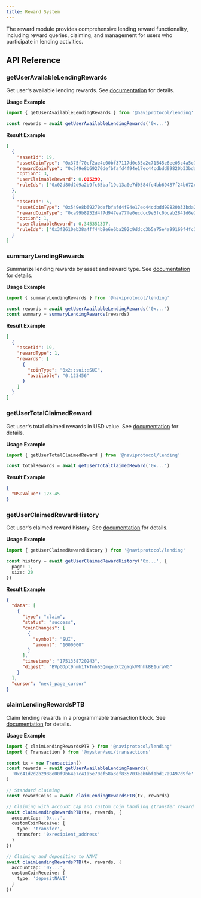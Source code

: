 ```yaml
---
title: Reward System
---
```


The reward module provides comprehensive lending reward functionality, including reward queries, claiming, and management for users who participate in lending activities.

## API Reference

### getUserAvailableLendingRewards

Get user's available lending rewards. See [documentation](/typedoc/functions/_naviprotocol_lending.getUserAvailableLendingRewards.html) for details.

**Usage Example**

```typescript
import { getUserAvailableLendingRewards } from '@naviprotocol/lending'

const rewards = await getUserAvailableLendingRewards('0x...')
```

**Result Example**

```json
[
  {
    "assetId": 19,
    "assetCoinType": "0x375f70cf2ae4c00bf37117d0c85a2c71545e6ee05c4a5c7d282cd66a4504b068::usdt::USDT",
    "rewardCoinType": "0x549e8b69270defbfafd4f94e17ec44cdbdd99820b33bda2278dea3b9a32d3f55::cert::CERT",
    "option": 3,
    "userClaimableReward": 0.005299,
    "ruleIds": ["0x02d80d2d9a2b9fc65baf19c13a0e7d0584fe4bb69487f24b672c3e50de820150"]
  },
  {
    "assetId": 5,
    "assetCoinType": "0x549e8b69270defbfafd4f94e17ec44cdbdd99820b33bda2278dea3b9a32d3f55::cert::CERT",
    "rewardCoinType": "0xa99b8952d4f7d947ea77fe0ecdcc9e5fc0bcab2841d6e2a5aa00c3044e5544b5::navx::NAVX",
    "option": 1,
    "userClaimableReward": 0.345351397,
    "ruleIds": ["0x3f2610eb38a4ff44b9e6e6ba292c9ddcc3b5a75e4a99169f4fc3bdbcd0d69676"]
  }
]
```

### summaryLendingRewards

Summarize lending rewards by asset and reward type. See [documentation](/typedoc/functions/_naviprotocol_lending.summaryLendingRewards.html) for details.

**Usage Example**

```typescript
import { summaryLendingRewards } from '@naviprotocol/lending'

const rewards = await getUserAvailableLendingRewards('0x...')
const summary = summaryLendingRewards(rewards)
```

**Result Example**

```json
[
  {
    "assetId": 19,
    "rewardType": 1,
    "rewards": [
      {
        "coinType": "0x2::sui::SUI",
        "available": "0.123456"
      }
    ]
  }
]
```

### getUserTotalClaimedReward

Get user's total claimed rewards in USD value. See [documentation](/typedoc/variables/_naviprotocol_lending.getUserTotalClaimedReward.html) for details.

**Usage Example**

```typescript
import { getUserTotalClaimedReward } from '@naviprotocol/lending'

const totalRewards = await getUserTotalClaimedReward('0x...')
```

**Result Example**

```json
{
  "USDValue": 123.45
}
```

### getUserClaimedRewardHistory

Get user's claimed reward history. See [documentation](/typedoc/variables/_naviprotocol_lending.getUserClaimedRewardHistory.html) for details.

**Usage Example**

```typescript
import { getUserClaimedRewardHistory } from '@naviprotocol/lending'

const history = await getUserClaimedRewardHistory('0x...', {
  page: 1,
  size: 20
})
```

**Result Example**

```json
{
  "data": [
    {
      "type": "claim",
      "status": "success",
      "coinChanges": [
        {
          "symbol": "SUI",
          "amount": "1000000"
        }
      ],
      "timestamp": "1751358720243",
      "digest": "BVpGDpt9nmb1TkTnh65QmqedXt2gYqkVMhhkBE1uraWG"
    }
  ],
  "cursor": "next_page_cursor"
}
```

### claimLendingRewardsPTB

Claim lending rewards in a programmable transaction block. See [documentation](/typedoc/functions/_naviprotocol_lending.claimLendingRewardsPTB.html) for details.

**Usage Example**

```typescript
import { claimLendingRewardsPTB } from '@naviprotocol/lending'
import { Transaction } from '@mysten/sui/transactions'

const tx = new Transaction()
const rewards = await getUserAvailableLendingRewards(
  '0xc41d2d2b2988e00f9b64e7c41a5e70ef58a3ef835703eeb6bf1bd17a9497d9fe'
)

// Standard claiming
const rewardCoins = await claimLendingRewardsPTB(tx, rewards)

// Claiming with account cap and custom coin handling (transfer reward to another address)
await claimLendingRewardsPTB(tx, rewards, {
  accountCap: '0x...',
  customCoinReceive: {
    type: 'transfer',
    transfer: '0xrecipient_address'
  }
})

// Claiming and depositing to NAVI
await claimLendingRewardsPTB(tx, rewards, {
  accountCap: '0x...',
  customCoinReceive: {
    type: 'depositNAVI'
  }
})
```
